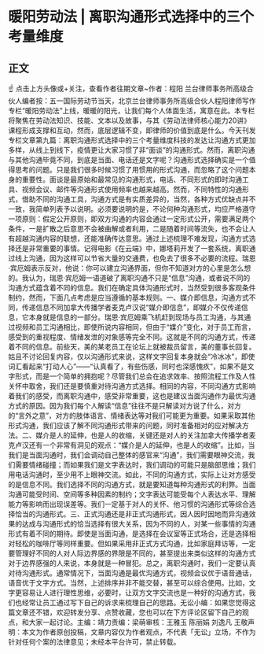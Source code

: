 # 暖阳劳动法 | 离职沟通形式选择中的三个考量维度
## 正文
☝ 点击上方头像或+关注，查看作者往期文章~作者：程阳 兰台律师事务所高级合伙人编者按：五一国际劳动节当天，北京兰台律师事务所高级合伙人程阳律师写作专栏“暖阳劳动法”上线，暖暖的阳光，让我们每个人体面生活，寓意在此。本专栏将聚焦在劳动法知识、技能、文本以及故事，与其《劳动法律师核心能力20讲》课程形成支撑和互动，然而，底层逻辑不变，即律师的价值到底是什么。今天刊发专栏文章第九篇：离职沟通形式选择中的三个考量维度科技的发达让沟通方式更加多样，从线上到线下，疫情更让大家习惯了非“面谈”的沟通形式。然而，离职沟通与其他沟通毕竟不同，到底是当面、电话还是文字呢？沟通形式选择确实是一个值得思考的问题。只是我们很多时候习惯了用惯用的形式沟通，而忽略了这个问题本身的重要性。面谈是最原始和最常见的沟通形式，电话、不同形式的即时沟通工具、视频会议、邮件等沟通形式使用频率也越来越高。然而，不同特性的沟通形式，借助不同的沟通工具，沟通方式是有实质差异的，当然，各种方式优缺点并不一致，我简单列表予以说明。必须要说明的是，不论何种沟通形式，均应严格遵守一项原则：假定公开原则，即双方沟通的内容会通过一定形式公开，需要满足两个条件，一是扩散之后意思不会被曲解或者利用，二是随着时间等流失，也不会让人有超越沟通内容的联想，还能准确传达意思。通过上述梳理不难发现，沟通方式选择还是非常重要的事情。记得电影《在云端》中，娜塔莉开发了一套系统，离职通过线上沟通，因为这样可以节省大量的交通费，也免去了很多不必要的流程。瑞恩·宾厄姆表示反对，他说：你可以建立沟通界面，但你不知道对方的心里是怎么想的。我认为，瑞恩·宾厄姆一语道破了离职沟通不只是“信息”沟通，或者说不同的沟通方式蕴含着不同的信息。我们在确定具体沟通形式时，当然受到很多客观条件制约，然而，下面几点考虑是应当遵循的基本规则。一、媒介即信息，沟通方式不同，传递信息不同加拿大传播学者麦克卢汉说“媒介即信息”，即媒介不仅传递信息，它本身就是信息的一部分。瑞恩·宾厄姆乘飞机赶到现场与员工沟通，与其通过视频和员工沟通相比，即使所说内容相同，但由于“媒介”变化，对于员工而言，感受到的重视程度、情绪发泄的对象感等完全不同。这就是不同的沟通方式，传递着不同的信息。前些天，美的某老员工在论坛上就被裁员留言，美的董事长回复。姑且不讨论回复内容，仅以沟通形式来说，这样文字回复本身就会“冷冰冰”，即使词汇看起来“打动人心”——“认真看了，有些伤感，同时也深感愧疚”，如果不是文字形式，而是一个简单的拥抱呢？尽管我们总会在追求效率、按照流程工作及人性关怀中取舍，我们还是要慎重对待沟通方式选择。相同的内容，不同沟通方式影响着我们的感受，而离职沟通中，感受非常重要，这也是建议当面沟通作为最优沟通方式的原因。因为我们每个人解读“信息”往往不是只解读对方说了什么，对方的“言外之意”，对方的肢体语言、情绪表达等对我们可能更为重要。如果采取其他形式沟通，我们应该了解不同沟通形式带来的问题，同时准备相对的应对解决方法。二、媒介是人的延伸，也是人的收缩，关键还是对人的关注加拿大传播学者麦克卢汉还有一个非常有洞见的观点：“媒介是人的延伸，也是人的收缩”。比如，当我们是当面沟通时，我们会调动自己整体的感官来“沟通”，我们需要眼神交流，我们需要情绪碰撞；而如果我们是文字表达时，我们调动的可能只是脑部思维；我们用电话沟通时，至少用不上眼神交流。如此，不同的沟通方式，实际上让对方感受的是信息不同。我们选择不同的沟通方式，就是要知道每种沟通形式的利弊。当面沟通可能受时间、空间等多种因素的制约；文字表达可能受每个人表达水平、理解能力等影响而出现误差等。我们一定基于对人的关怀、他习惯的沟通形式等综合选择恰当的沟通形式。三、正式沟通还是非正式沟通形式，因人因时因地而异沟通效果的达成与沟通形式的恰当选择有很大关系，因为不同的人，对某一些事情的沟通形式有着不同的期待。即使是当面沟通，是选择在会议室等正式场合，还是选择相对轻松的咖啡厅等同样重要。但如果采用非正式方式沟通，比如家庭拜访等，一定要管理好不同的人对人际边界感的界限是不同的，甚至提出来类似这样的沟通方式对于边界感强的人来说，本身就是一种冒犯。总之，离职沟通时，我们一定要认真对待沟通形式。通常情况下，当面沟通是最优沟通方式，视频会议优于语音通话，语音优于文字方式。当然，上述排序并非不能交替，甚至可以综合使用。比如，文字更容易让人进行理性思维，必要时，让双方文字交流也是一种好的沟通方式，我们也经常让员工通过写下自己的诉求来梳理自己的思路。无讼小编：如果您觉得这篇文章还不错，欢迎转发分享、点赞收藏，您也可以在下方评论区留下自己的观点，和大家一起讨论。主编：靖力责编：梁萌审核：王雅玉 陈丽娟 刘逸凡 王敬声明：本文为作者原创投稿，文章内容仅为作者观点，不代表「无讼」立场，不作为针对任何个案的法律意见；未经本平台许可，禁止转载。